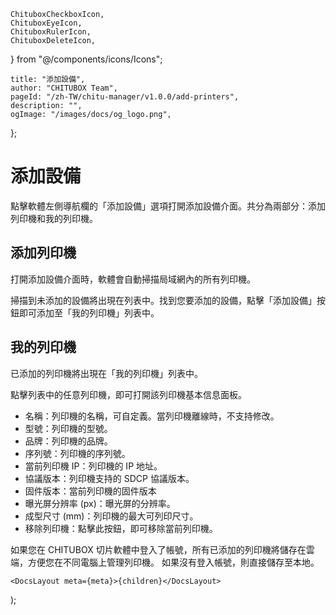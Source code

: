 	ChituboxCheckboxIcon,
	ChituboxEyeIcon,
	ChituboxRulerIcon,
	ChituboxDeleteIcon,
} from "@/components/icons/Icons";

	title: "添加設備",
	author: "CHITUBOX Team",
	pageId: "/zh-TW/chitu-manager/v1.0.0/add-printers",
	description: "",
	ogImage: "/images/docs/og_logo.png",
};

# 添加設備

點擊軟體左側導航欄的「添加設備」選項打開添加設備介面。共分為兩部分：添加列印機和我的列印機。

<ImageContainer>
	<AntdImage
		src={
			"/images/docs/zh-CN/chitu-manager/002-add-printers-add-printers.png"
		}
		style={{ maxWidth: "1050px" }}
	/>
</ImageContainer>

## 添加列印機

打開添加設備介面時，軟體會自動掃描局域網內的所有列印機。

掃描到未添加的設備將出現在列表中。找到您要添加的設備，點擊「添加設備」按鈕即可添加至「我的列印機」列表中。

<ImageContainer>
	<AntdImage
		src={
			"/images/docs/zh-CN/chitu-manager/002-add-printers-my-printers.png"
		}
		style={{ maxWidth: "1050px" }}
	/>
</ImageContainer>

## 我的列印機

已添加的列印機將出現在「我的列印機」列表中。

點擊列表中的任意列印機，即可打開該列印機基本信息面板。

<ImageContainer>
	<AntdImage
		src={
			"/images/docs/zh-CN/chitu-manager/002-add-printers-printer-info.png"
		}
		style={{ maxWidth: "400px" }}
	/>
</ImageContainer>

-   名稱：列印機的名稱，可自定義。當列印機離線時，不支持修改。
-   型號：列印機的型號。
-   品牌：列印機的品牌。
-   序列號：列印機的序列號。
-   當前列印機 IP：列印機的 IP 地址。
-   協議版本：列印機支持的 SDCP 協議版本。
-   固件版本：當前列印機的固件版本
-   曝光屏分辨率 (px)：曝光屏的分辨率。
-   成型尺寸 (mm)：列印機的最大可列印尺寸。
-   移除列印機：點擊此按鈕，即可移除當前列印機。

<Admonition type="tip" title="提示">
	如果您在 CHITUBOX
	切片軟體中登入了帳號，所有已添加的列印機將儲存在雲端，方便您在不同電腦上管理列印機。
	如果沒有登入帳號，則直接儲存至本地。
</Admonition>

	<DocsLayout meta={meta}>{children}</DocsLayout>
);

